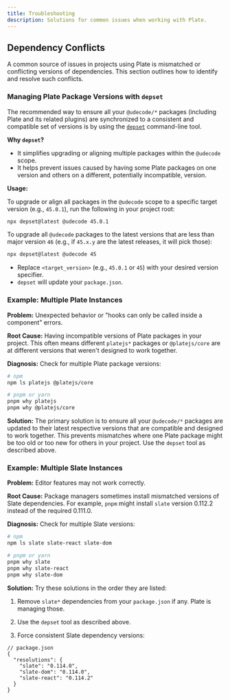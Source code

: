 ```yaml
---
title: Troubleshooting
description: Solutions for common issues when working with Plate.
---
```


## Dependency Conflicts

A common source of issues in projects using Plate is mismatched or conflicting versions of dependencies. This section outlines how to identify and resolve such conflicts.

### Managing Plate Package Versions with `depset`

The recommended way to ensure all your ``@udecode/*`` packages (including Plate and its related plugins) are synchronized to a consistent and compatible set of versions is by using the [`depset`](https://npmjs.com/package/depset) command-line tool.

**Why `depset`?**
- It simplifies upgrading or aligning multiple packages within the ``@udecode`` scope.
- It helps prevent issues caused by having some Plate packages on one version and others on a different, potentially incompatible, version.

**Usage:**

To upgrade or align all packages in the ``@udecode`` scope to a specific target version (e.g., ``45.0.1``), run the following in your project root:
```bash
npx depset@latest @udecode 45.0.1
```

To upgrade all ``@udecode`` packages to the latest versions that are less than major version ``46`` (e.g., if ``45.x.y`` are the latest releases, it will pick those):
```bash
npx depset@latest @udecode 45
```

- Replace ``<target_version>`` (e.g., ``45.0.1`` or ``45``) with your desired version specifier.
- ``depset`` will update your ``package.json``.

### Example: Multiple Plate Instances

**Problem:** Unexpected behavior or "hooks can only be called inside a component" errors.

**Root Cause:** Having incompatible versions of Plate packages in your project. This often means different ``platejs*`` packages or ``@platejs/core`` are at different versions that weren't designed to work together.

**Diagnosis:** Check for multiple Plate package versions:

```bash
# npm
npm ls platejs @platejs/core

# pnpm or yarn
pnpm why platejs
pnpm why @platejs/core
```

**Solution:**
The primary solution is to ensure all your ``@udecode/*`` packages are updated to their latest respective versions that are compatible and designed to work together. This prevents mismatches where one Plate package might be too old or too new for others in your project. Use the ``depset`` tool as described above.

### Example: Multiple Slate Instances

**Problem:** Editor features may not work correctly.

**Root Cause:** Package managers sometimes install mismatched versions of Slate dependencies. For example, `pnpm` might install `slate` version 0.112.2 instead of the required 0.111.0.

**Diagnosis:** Check for multiple Slate versions:

```bash
# npm
npm ls slate slate-react slate-dom

# pnpm or yarn
pnpm why slate
pnpm why slate-react
pnpm why slate-dom
```

**Solution:** Try these solutions in the order they are listed:

1. Remove `slate*` dependencies from your `package.json` if any. Plate is managing those.

2. Use the ``depset`` tool as described above.

2. Force consistent Slate dependency versions:

```jsonc
// package.json
{
  "resolutions": {
    "slate": "0.114.0",
    "slate-dom": "0.114.0",
    "slate-react": "0.114.2"
  }
}
```

